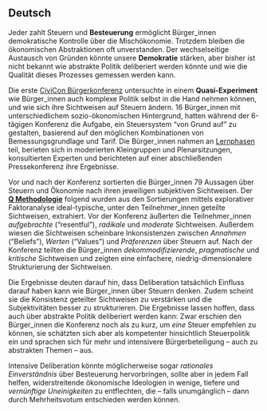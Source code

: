 ## Deutsch {-}

<!-- > Warum leiden wir, auch in den reichsten Volkswirtschaften der Welt, unter sich verschärfender Ungleichheit, unterfinanzierten Staaten und nachhaltiger Arbeitslosigkeit?
> Warum sind wir, auch in vermeintlich aufgeklärten Zeiten, so fundamental verunsichert über die bestehende Mischökonomie? 
> Und warum wächst die Frustration vieler auf so gefährliche Weise mit den Ergebnissen demokratischer Prozesse?

> **Was wäre, wenn** es alternative Steuern gäbe, die attraktivere Tauschverhältnisse zwischen Wachstum, Gleichheit, Nachhaltigkeit oder anderen Ziele ermöglichten?
> **Was wäre, wenn** wir uns über solche alternativen Steuern einigen *könnten* , es aber nicht tun, weil uns die notwendigen Informationen oder geeigneten kommunikativen Mittel fehlten, und unsere Fähigkeit zur rationalen Verständigung durch Entfremdung und Ungleichheit verkümmert oder durch Partikularinteressen verdeckt wäre?  -->

Jeder zahlt Steuern und **Besteuerung** ermöglicht Bürger_innen demokratische Kontrolle über die Mischökonomie. Trotzdem bleiben die ökonomischen Abstraktionen oft unverstanden. 
Der wechselseitige Austausch von Gründen könnte unsere **Demokratie** stärken, aber bisher ist nicht bekannt wie abstrakte Politik deliberiert werden könnte und wie die Qualität dieses Prozesses gemessen werden kann.

Die erste [CiviCon Bürgerkonferenz](http://www.civicon.de) untersuchte in einem **Quasi-Experiment** wie Bürger_innen auch komplexe Politik selbst in die Hand nehmen können, und wie sich ihre Sichtweisen auf Steuern ändern.
16 Bürger_innen mit unterschiedlichem sozio-ökonomischen Hintergrund, hatten während der 6-tägigen Konferenz die Aufgabe, ein Steuersystem "von Grund auf" zu gestalten, basierend auf den möglichen Kombinationen von Bemessungsgrundlage und Tarif.
Die Bürger_innen nahmen an [Lernphasen](https://github.com/civicon/samuelson) teil, berieten sich in moderierten Kleingruppen und Plenarsitzungen, konsultierten Experten und berichteten auf einer abschließenden Pressekonferenz ihre Ergebnisse.

Vor und nach der Konferenz sortierten die Bürger_innen 79 Aussagen über Steuern und Ökonomie nach ihren jeweiligen subjektiven Sichtweisen.
Der **[Q Methodologie](https://en.wikipedia.org/wiki/Q_methodology)** folgend wurden aus den Sortierungen mittels explorativer Faktoranalyse ideal-typische, unter den Teilnehmer_innen geteilte Sichtweisen, extrahiert.
Vor der Konferenz äußerten die Teilnehmer_innen *aufgebrachte* ("resentful"), *radikale* und *moderate* Sichtweisen. 
Außerdem wiesen die Sichtweisen scheinbare Inkonsistenzen zwischen *Annahmen* ("Beliefs"), *Werten* ("Values") und *Präferenzen* über Steuern auf.
Nach der Konferenz teilten die Bürger_innen *dekommodifizierende*, *pragmatische* und *kritische* Sichtweisen und zeigten eine einfachere, niedrig-dimensionalere Strukturierung der Sichtweisen.

Die Ergebnisse deuten darauf hin, dass Deliberation tatsächlich Einfluss darauf haben kann wie Bürger_innen über Steuern denken. 
Zudem scheint sie die Konsistenz geteilter Sichtweisen zu verstärken und die Subjektivitäten besser zu strukturieren.
Die Ergebnisse lassen hoffen, dass auch über abstrakte Politik deliberiert werden kann: Zwar erschien den Bürger_innen die Konferenz noch als zu kurz, um *eine* Steuer empfehlen zu können, sie schätzten sich aber als kompetenter hinsichtlich Steuerpolitik ein und sprachen sich für mehr und intensivere Bürgerbeteiligung -- auch zu abstrakten Themen -- aus.

Intensive Deliberation könnte möglicherweise sogar *rationales Einverständnis* über Besteuerung hervorbringen, sollte aber in jedem Fall helfen, widerstreitende ökonomische Ideologien in wenige, tiefere und *vernünftige Uneinigkeiten* zu entflechten, die -- falls unumgänglich -- dann durch Mehrheitsvotum entschieden werden können.
